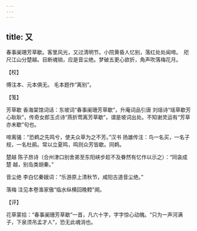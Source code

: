 ```yaml
---
---
---
```

title: 又
---







春事阑珊芳草歇。客里风光，又过清明节。小院黄昏人忆别，落红处处闻啼。　咫尺江山分楚越。目断魂销，应是音尘绝。梦破五更心欲折，角声吹落梅花月。





【校】


傅注本、元本俱无。 毛本题作“离别”。





【笺】


芳草歇 香海棠馆词话：东坡词“春事阑珊芳草歇”，升庵词品引唐 刘瑶诗“瑶草歇芳心耿耿”，传奇女郎玉贞诗“燕折莺离芳草歇”，谓是坡词出处。不知谢灵运有“芳草亦未歇”句也。

啼离骚：“恐鹈之先鸣兮，使夫众草为之不芳。”汉书 扬雄传注：鸟一名买，一名子规，一名杜鹃。常以立夏鸣，鸣则众芳皆歇。同鹈。

楚越 陈子昂诗（合州津口别舍弟至东阳峡步趁不及眷然有忆作以示之）：“同衾成楚 越，别岛类胡秦。”

音尘绝 李白忆秦娥词：“乐游原上清秋节，咸阳古道音尘绝。”

落梅 注见本卷渔家傲“临水纵横回晚鞚”阕。





【评】


花草蒙拾：“春事阑珊芳草歇”一首，凡六十字，字字惊心动魄。“只为一声河满子，下泉须吊孟才人”，恐无此魂消也。